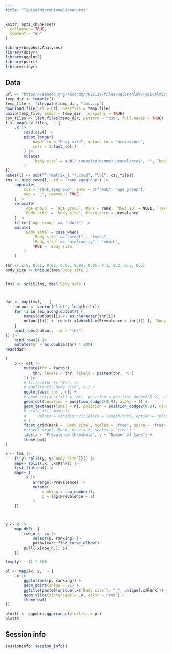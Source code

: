 ```yaml
---
title: "TypicalMicrobiomeSignatures"
---
```


```r
knitr::opts_chunk$set(
  collapse = TRUE,
  comment = "#>"
)
```

```r
library(bugphyzzAnalyses)
library(dplyr)
library(ggplot2)
library(purrr)
library(tidyr)
```

## Data

```r
url <- "https://zenodo.org/records/7622129/files/waldronlab/TypicalMicrobiomeSignaturesExports-v1.0.1.zip?download=1"
temp_dir <- tempdir()
temp_file <- file.path(temp_dir, "tms.zip")
download.file(url = url, destfile = temp_file)
unzip(temp_file, exdir = temp_dir, junkpaths = TRUE)
csv_files <- list.files(temp_dir, pattern = "csv", full.names = TRUE)
l <- map(csv_files,  ~ {
    .x |> 
        read.csv() |> 
        pivot_longer(
            names_to = "body site", values_to = "prevalence",
            cols = 3:last_col()
        ) |> 
        mutate(
            `body site` = sub("_(species|genus)_prevalence$", "", `body site`)
        )
})
names(l) <- sub("^.*matrix_(.*).csv$", "\\1", csv_files)
tms <- bind_rows(l, .id = "rank_agegroup") |> 
    separate(
        col = "rank_agegroup", into = c("rank", "age group"),
        sep = "_", remove = TRUE
    ) |> 
    relocate(
        `Age group` = `age group`, Rank = rank, `NCBI ID` = NCBI, `Taxon name` = name,
        `Body site` = `body site`, Prevalence = prevalence
    ) |> 
    filter(`Age group` == "adult") |> 
    mutate(
        `Body site` = case_when(
            `Body site` == "stool" ~ "feces",
            `Body site` == "oralcavity" ~ "mouth",
            TRUE ~ `Body site`
        )
    )

thr <- c(0, 0.01, 0.02, 0.03, 0.04, 0.05, 0.1, 0.2, 0.3, 0.5)
body_site <- unique(tms$`Body site`)


tmsl <- split(tms, tms$`Body site`)



dat <- map(tmsl, ~ {
    output <- vector("list", length(thr))
    for (i in seq_along(output)) {
        names(output)[i] <- as.character(thr[i])
        output[[i]] <- count(.x[which(.x$Prevalence > thr[i]),], `Body site`, Rank)
    }
    bind_rows(output, .id = "thr")
}) |> 
    bind_rows() |> 
    mutate(thr = as.double(thr) * 100)
head(dat)    
```

```r
(
    p <- dat |> 
        mutate(thr = factor(
            thr, levels = thr, labels = paste0(thr, "%")
        )) |> 
        # filter(thr != "0%") |> 
        # ggplot(aes(`Body site`, n)) +
        ggplot(aes(`thr`, n)) +
        # geom_col(aes(fill = thr), position = position_dodge2(0.9), alpha = 1) + 
        geom_col(position = position_dodge2(0.9), alpha = 1) + 
        geom_text(aes(label = n), position = position_dodge2(0.9), vjust = -0.5) +
        # scale_fill_manual(
        #     values = viridis::viridis(n = length(thr), option = "plasma"),
        # ) +
        facet_grid(Rank ~ `Body site`, scales = "free", space = "free", ) +
        # facet_wrap(~ Rank, nrow = 2, scales = "free") +
        labs(x = "Prevalence threshold", y = "Number of taxa") +
        theme_bw()
)
```









```r

x <- tms |> 
    {\(y) split(y, y$`Body site`)}() |> 
    map(~ split(.x, .x$Rank)) |> 
    list_flatten() |> 
    map(~ {
        .x |> 
            arrange(-Prevalence) |> 
            mutate(
                ranking = row_number(),
                p = log(Prevalence + 1)
            )
    })



y <- x |> 
    map_dbl(~ {
        row_n <- .x |> 
            select(p, ranking) |> 
            pathviewr::find_curve_elbow()
        pull(.x[row_n,], p)
    })

(exp(y) - 1) * 100

pl <- map2(x, y,  ~ {
    .x |>
        ggplot(aes(p, ranking)) +
        geom_point(shape = 21) +
        ggtitle(paste0(unique(.x$`Body site`), "_", unique(.x$Rank))) +
        geom_vline(xintercept = .y, color = "red") +
        theme_bw()
})

plottt <- ggpubr::ggarrange(plotlist = pl)
plottt

```


## Session info

```r
sessioninfo::session_info()
```

